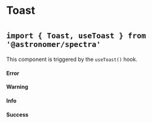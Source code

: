 

<Meta title="Components|Toast" component={Toast} />

# Toast
# <small>`import { Toast, useToast } from '@astronomer/spectra'`</small>

This component is triggered by the `useToast()` hook.

#### Error
<Preview>
  <Story name="Error">
    <Toast type="error" content="Lorem ipsum dolor sit amet." />
  </Story>
</Preview>

#### Warning
<Preview>
  <Story name="Warning">
    <Toast type="warning" content="Lorem ipsum dolor sit amet." />
  </Story>
</Preview>

#### Info
<Preview>
  <Story name="Info">
    <Toast type="info" content="Lorem ipsum dolor sit amet." />
  </Story>
</Preview>

#### Success
<Preview>
  <Story name="Success">
    <Toast type="success" content="Lorem ipsum dolor sit amet." />
  </Story>
</Preview>

<Props of={Toast} />
